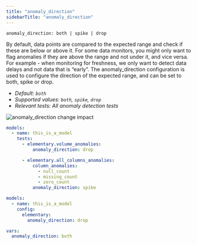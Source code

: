 ```yaml
---
title: "anomaly_direction"
sidebarTitle: "anomaly_direction"
---
```

<Snippet file="docs/_snippets/ai-generate-test.mdx" />

`anomaly_direction: both | spike | drop`


By default, data points are compared to the expected range and check if these are below or above it.
For some data monitors, you might only want to flag anomalies if they are above the range and not under it, and vice versa.
For example - when monitoring for freshness, we only want to detect data delays and not data that is “early”.
The anomaly_direction configuration is used to configure the direction of the expected range, and can be set to both, spike or drop.

- _Default: `both`_
- _Supported values: `both`, `spike`, `drop`_
- _Relevant tests: All anomaly detection tests_

<Frame caption="anomaly_direction change impact">
  <img
    src="https://res.cloudinary.com/diuctyblm/image/upload/v1681301375/Anomaly%20detection%20tests/anomaly_direction_r1sdl9.png"
    alt="anomaly_direction change impact"
  />
</Frame>

<RequestExample>

```yml test
models:
  - name: this_is_a_model
    tests:
      - elementary.volume_anomalies:
          anomaly_direction: drop

      - elementary.all_columns_anomalies:
          column_anomalies:
            - null_count
            - missing_count
            - zero_count
          anomaly_direction: spike
```

```yml model
models:
  - name: this_is_a_model
    config:
      elementary:
        anomaly_direction: drop
```

```yml dbt_project
vars:
  anomaly_direction: both
```

</RequestExample>

